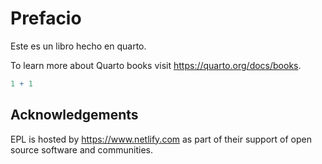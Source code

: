 # Prefacio {.unnumbered}

Este es un libro hecho en quarto.

To learn more about Quarto books visit <https://quarto.org/docs/books>.

```r
1 + 1
```

## Acknowledgements {.unnumbered}

EPL is hosted by <https://www.netlify.com> as part of their support of open source software and communities.
